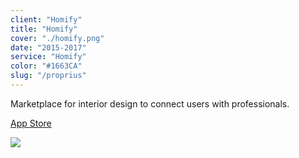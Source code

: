 ```yaml
---
client: "Homify"
title: "Homify"
cover: "./homify.png"
date: "2015-2017"
service: "Homify"
color: "#1663CA"
slug: "/proprius"
---
```


Marketplace for interior design to connect users with professionals.

[App Store](https://www.behance.net/gallery/61747105/Best-of-PROPRIUS-2016)

![](./proprius.jpg)
